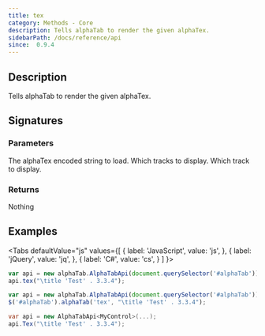 ```yaml
---
title: tex
category: Methods - Core
description: Tells alphaTab to render the given alphaTex.
sidebarPath: /docs/reference/api
since:  0.9.4
---
```


<SinceBadge since="0.9.4" />


## Description
Tells alphaTab to render the given alphaTex.

## Signatures

<TypeTable>
    <TypeRow type="js" name="function tex(tex)" />
    <TypeRow type="js" name="function tex(tex, tracks)" />
    <TypeRow type="jquery" name="alphaTab('tex', tex)" />
    <TypeRow type="jquery" name="alphaTab('tex', tex, tracks)" />
    <TypeRow type="net" name="void Tex(string tex)" />
    <TypeRow type="net" name="void Tex(string tex, int[] tracks)" />
</TypeTable>

### Parameters

<ParameterTable>
    <ParameterRow platform="all" name="tex" type="string">
        The alphaTex encoded string to load.
    </ParameterRow>
    <ParameterRow platform="all" name="tracks" type="int[]">
        Which tracks to display.
    </ParameterRow>
    <ParameterRow platform="all" name="tracks" type="int">
        Which track to display.
    </ParameterRow>
</ParameterTable>

### Returns
Nothing

## Examples

<Tabs
  defaultValue="js"
  values={[
    { label: 'JavaScript', value: 'js', },
    { label: 'jQuery', value: 'jq', },
    { label: 'C#', value: 'cs', }
  ]
}>
<TabItem value="js">

```js
var api = new alphaTab.AlphaTabApi(document.querySelector('#alphaTab'));
api.tex("\title 'Test' . 3.3.4");
```


</TabItem>
<TabItem value="jq">

```js
var api = new alphaTab.AlphaTabApi(document.querySelector('#alphaTab'));
$('#alphaTab').alphaTab('tex', "\title 'Test' . 3.3.4");
```

</TabItem>
<TabItem value="cs">

```csharp
var api = new AlphaTabApi<MyControl>(...);
api.Tex("\title 'Test' . 3.3.4");
```

</TabItem>
</Tabs>